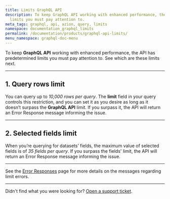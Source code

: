 ```yaml
---
title: Limits GraphQL API
description: To keep GraphQL API working with enhanced performance, the API has predetermined
  limits you must pay attention to.
meta_tags: graphql, api, azion, query, limits
namespace: documentation_graphql_limits
permalink: /documentation/products/graphql-api-limits/
menu_namespace: graphql-doc-menu
---
```


To keep **GraphQL API** working with enhanced performance, the API has predetermined limits you must pay attention to. See which are these limits next.

---

## 1. Query rows limit

You can query up to *10,000 rows per query*. The **limit** field in your query controls this restriction, and you can set it as you desire as long as it doesn’t surpass the **GraphQL API** limit. If you surpass it,  the API will return an Error Response message informing the issue.

---

## 2. Selected fields limit

When you’re querying for datasets’ fields, the maximum value of selected fields is of *35 fields per query*. If you surpass the fields' limit, the API will return an Error Response message informing the issue.

---

See the [Error Responses](https://www.azion.com/en/documentation/products/graphql-api-error-responses/) page for more details on the messages regarding limit errors.

---

Didn't find what you were looking for? [Open a support ticket](https://tickets.azion.com/).
